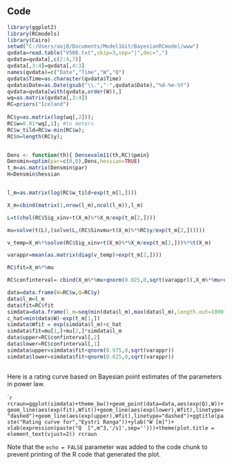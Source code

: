 Code
-----------------------
   
   
    
```r
library(ggplot2)
library(RCmodels)
library(Cairo)
setwd("C:/Users/aoj8/Documents/Model1Git/BayesianRCmodel/www")
qvdata=read.table("V508.txt",skip=3,sep="|",dec=",")
qvdata=qvdata[,c(2:4,7)]
qvdata[,3:4]=qvdata[,4:3]
names(qvdata)=c("Date","Time","W","Q")
qvdata$Time=as.character(qvdata$Time)
qvdata$Date=as.Date(gsub("\\.","-",qvdata$Date),"%d-%m-%Y")
qvdata=qvdata[with(qvdata,order(W)),]
wq=as.matrix(qvdata[,3:4])
RC=priors("Iceland")
                    
RC$y=as.matrix(log(wq[,2]));
RC$w=0.01*wq[,1]; #to meters 
RC$w_tild=RC$w-min(RC$w);
RC$n=length(RC$y);


Dens <- function(th){ Densevalm11(th,RC)$pmin}
Densmin=optim(par=c(0,0),Dens,hessian=TRUE)
t_m=as.matrix(Densmin$par)
H=Densmin$hessian


l_m=as.matrix(log(RC$w_tild+exp(t_m[1,]))) 

X_m=cbind(matrix(1,nrow(l_m),ncol(l_m)),l_m) 

L=t(chol(RC$Sig_xinv+t(X_m)%*%X_m/exp(t_m[2,]))) 

mu=solve(t(L),(solve(L,(RC$Sinvmu+t(X_m)%*%RC$y/exp(t_m[2,])))))

v_temp=X_m%*%solve(RC$Sig_xinv+t(X_m)%*%X_m/exp(t_m[2,]))%*%t(X_m) 

varappr=mean(as.matrix(diag(v_temp)+exp(t_m[2,])))

RC$fit=X_m%*%mu

RC$confinterval= cbind(X_m%*%mu+qnorm(0.025,0,sqrt(varappr)),X_m%*%mu+qnorm(0.975,0,sqrt(varappr))) 

data=data.frame(W=RC$w,Q=RC$y)
data$l_m=l_m
data$fit=RC$fit
simdata=data.frame(l_m=seq(min(data$l_m),max(data$l_m),length.out=1000))
c_hat=min(data$W)-exp(t_m[1,]) 
simdata$Wfit = exp(simdata$l_m)+c_hat
simdata$fit=mu[1,]+mu[2,]*simdata$l_m
data$upper=RC$confinterval[,2]
data$lower=RC$confinterval[,1]
simdata$upper=simdata$fit+qnorm(0.975,0,sqrt(varappr))
simdata$lower=simdata$fit+qnorm(0.025,0,sqrt(varappr))
                    
```
   
   
   
Here is a rating curve based on Bayesian point estimates of the parameters in power law.
   
    
  
````r
rcraun=ggplot(simdata)+theme_bw()+geom_point(data=data,aes(exp(Q),W))+geom_line(aes(exp(fit),Wfit))+geom_line(aes(exp(lower),Wfit),linetype="dashed")+geom_line(aes(exp(upper),Wfit),linetype="dashed")+ggtitle(paste("Rating curve for","Eystri Ranga"))+ylab("W [m]")+ xlab(expression(paste("Q  [",m^3,'/s]',sep='')))+theme(plot.title = element_text(vjust=2))
rcraun
```

Note that the `echo = FALSE` parameter was added to the code chunk to prevent printing of the R code that generated the plot.
